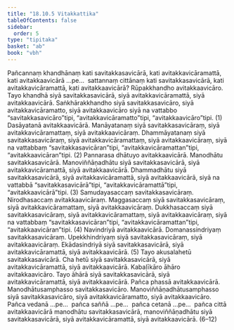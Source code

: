 ```yaml
---
title: "18.10.5 Vitakkattika"
tableOfContents: false
sidebar:
  order: 5
type: "tipitaka"
basket: "ab"
book: "vbh"
---
```



<DynamicBreadcrumb />

<Division number="1042" book="vbh">

<Paragraph number="3244" book="vbh">
Pañcannaṃ khandhānaṃ kati savitakkasavicārā, kati avitakkavicāramattā, kati avitakkaavicārā …pe…  sattannaṃ cittānaṃ kati savitakkasavicārā, kati avitakkavicāramattā, kati avitakkaavicārā?
</Paragraph>

<Paragraph number="3245" book="vbh">
Rūpakkhandho avitakkaavicāro. Tayo khandhā siyā savitakkasavicārā, siyā avitakkavicāramattā, siyā avitakkaavicārā. Saṅkhārakkhandho siyā savitakkasavicāro, siyā avitakkavicāramatto, siyā avitakkaavicāro siyā na vattabbo “savitakkasavicāro”tipi, “avitakkavicāramatto”tipi, “avitakkaavicāro”tipi. (1)
</Paragraph>

<Paragraph number="3246" book="vbh">
Dasāyatanā avitakkaavicārā. Manāyatanaṃ siyā savitakkasavicāraṃ, siyā avitakkavicāramattaṃ, siyā avitakkaavicāraṃ. Dhammāyatanaṃ siyā savitakkasavicāraṃ, siyā avitakkavicāramattaṃ, siyā avitakkaavicāraṃ, siyā na vattabbaṃ “savitakkasavicāran”tipi, “avitakkavicāramattan”tipi, “avitakkaavicāran”tipi. (2)
</Paragraph>

<Paragraph number="3247" book="vbh">
Pannarasa dhātuyo avitakkaavicārā. Manodhātu savitakkasavicārā. Manoviññāṇadhātu siyā savitakkasavicārā, siyā avitakkavicāramattā, siyā avitakkaavicārā. Dhammadhātu siyā savitakkasavicārā, siyā avitakkavicāramattā, siyā avitakkaavicārā, siyā na vattabbā “savitakkasavicārā”tipi, “avitakkavicāramattā”tipi, “avitakkaavicārā”tipi. (3)
</Paragraph>

<Paragraph number="3248" book="vbh">
Samudayasaccaṃ savitakkasavicāraṃ. Nirodhasaccaṃ avitakkaavicāraṃ. Maggasaccaṃ siyā savitakkasavicāraṃ, siyā avitakkavicāramattaṃ, siyā avitakkaavicāraṃ. Dukkhasaccaṃ siyā savitakkasavicāraṃ, siyā avitakkavicāramattaṃ, siyā avitakkaavicāraṃ, siyā na vattabbaṃ “savitakkasavicāran”tipi, “avitakkavicāramattan”tipi, “avitakkaavicāran”tipi. (4)
</Paragraph>

<Paragraph number="3249" book="vbh">
Navindriyā avitakkaavicārā. Domanassindriyaṃ savitakkasavicāraṃ. Upekkhindriyaṃ siyā savitakkasavicāraṃ, siyā avitakkaavicāraṃ. Ekādasindriyā siyā savitakkasavicārā, siyā avitakkavicāramattā, siyā avitakkaavicārā. (5)
</Paragraph>

<Paragraph number="3250" book="vbh">
Tayo akusalahetū savitakkasavicārā. Cha hetū siyā savitakkasavicārā, siyā avitakkavicāramattā, siyā avitakkaavicārā. Kabaḷīkāro āhāro avitakkaavicāro. Tayo āhārā siyā savitakkasavicārā, siyā avitakkavicāramattā, siyā avitakkaavicārā. Pañca phassā avitakkaavicārā. Manodhātusamphasso savitakkasavicāro. Manoviññāṇadhātusamphasso siyā savitakkasavicāro, siyā avitakkavicāramatto, siyā avitakkaavicāro. Pañca vedanā …pe…  pañca saññā …pe…  pañca cetanā …pe…  pañca cittā avitakkaavicārā manodhātu savitakkasavicārā, manoviññāṇadhātu siyā savitakkasavicārā, siyā avitakkavicāramattā, siyā avitakkaavicārā. (6–12)
</Paragraph>
</Division>